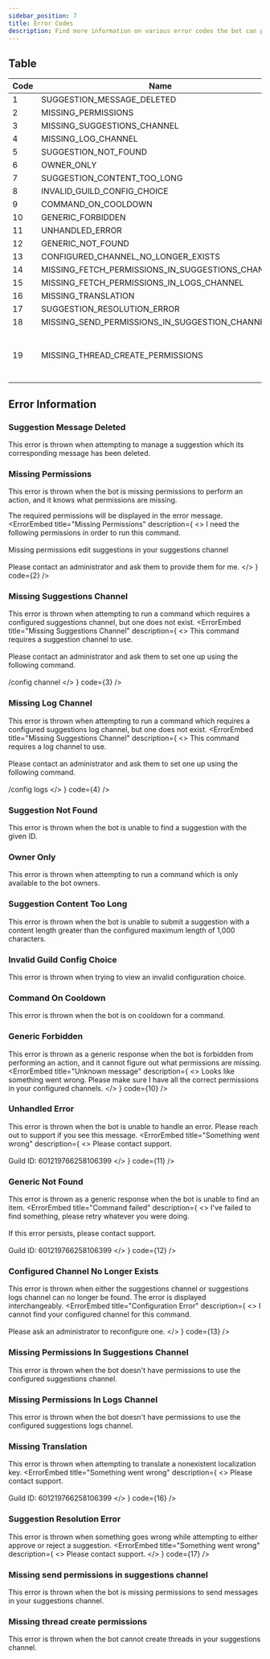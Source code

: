 ```yaml
---
sidebar_position: 7
title: Error Codes
description: Find more information on various error codes the bot can provide and what to do about it.
---
```


## Table

| Code | Name                                             | Guide                                                     |
|------|--------------------------------------------------|-----------------------------------------------------------|
| 1    | SUGGESTION_MESSAGE_DELETED                       | [click](#suggestion-message-deleted)                      |
| 2    | MISSING_PERMISSIONS                              | [click](#missing-permissions)                             |
| 3    | MISSING_SUGGESTIONS_CHANNEL                      | [click](#missing-suggestions-channel)                     |
| 4    | MISSING_LOG_CHANNEL                              | [click](#missing-log-channel)                             |
| 5    | SUGGESTION_NOT_FOUND                             | [click](#suggestion-not-found)                            |
| 6    | OWNER_ONLY                                       | [click](#owner-only)                                      |
| 7    | SUGGESTION_CONTENT_TOO_LONG                      | [click](#suggestion-content-too-long)                     |
| 8    | INVALID_GUILD_CONFIG_CHOICE                      | [click](#invalid-guild-config-choice)                     |
| 9    | COMMAND_ON_COOLDOWN                              | [click](#command-on-cooldown)                             |
| 10   | GENERIC_FORBIDDEN                                | [click](#generic-forbidden)                               |
| 11   | UNHANDLED_ERROR                                  | [click](#unhandled-error)                                 |
| 12   | GENERIC_NOT_FOUND                                | [click](#generic-not-found)                               |
| 13   | CONFIGURED_CHANNEL_NO_LONGER_EXISTS              | [click](#configured-channel-no-longer-exists)             |
| 14   | MISSING_FETCH_PERMISSIONS_IN_SUGGESTIONS_CHANNEL | [click](#missing-permissions-in-suggestions-channel)      |
| 15   | MISSING_FETCH_PERMISSIONS_IN_LOGS_CHANNEL        | [click](#missing-permissions-in-logs-channel)             |
| 16   | MISSING_TRANSLATION                              | [click](#missing-translation)                             |
| 17   | SUGGESTION_RESOLUTION_ERROR                      | [click](#suggestion-resolution-error)                     |
| 18   | MISSING_SEND_PERMISSIONS_IN_SUGGESTION_CHANNEL   | [click](#missing-send-permissions-in-suggestions-channel) |
| 19   | MISSING_THREAD_CREATE_PERMISSIONS                | [click](#missing thread create permissions)               |

## Error Information

### Suggestion Message Deleted

This error is thrown when attempting to manage a suggestion which its corresponding message has been deleted.
<ErrorEmbed title="Command failed" description="Looks like this suggestion was deleted." code={1} />

### Missing Permissions

This error is thrown when the bot is missing permissions to perform an action, and it knows what permissions are missing.

The required permissions will be displayed in the error message.
<ErrorEmbed
  title="Missing Permissions"
  description={
    <>
      I need the following permissions in order to run this command.
      <br /><br />
      Missing permissions edit suggestions in your suggestions channel
      <br /><br />
      Please contact an administrator and ask them to provide them for me.
    </>
  }
  code={2} />

### Missing Suggestions Channel

This error is thrown when attempting to run a command which requires a configured suggestions channel, but one does not exist.
<ErrorEmbed
  title="Missing Suggestions Channel"
  description={
    <>
      This command requires a suggestion channel to use.
      <br /><br />
      Please contact an administrator and ask them to set one up using the
      following command.
      <br /><br />
      <DiscordInlineCode>/config channel</DiscordInlineCode>
    </>
  }
  code={3} />

### Missing Log Channel

This error is thrown when attempting to run a command which requires a configured suggestions log channel, but one does not exist.
<ErrorEmbed
  title="Missing Suggestions Channel"
  description={
    <>
      This command requires a log channel to use.
      <br /><br />
      Please contact an administrator and ask them to set one up using the following command.
      <br /><br />
      <DiscordInlineCode>/config logs</DiscordInlineCode>
    </>
  }
  code={4} />

### Suggestion Not Found

This error is thrown when the bot is unable to find a suggestion with the given ID.
<ErrorEmbed title="Command failed" description="No suggestion exists  with this id." code={5} />

### Owner Only

This error is thrown when attempting to run a command which is only available to the bot owners.
<ErrorEmbed title="Command failed" description="You do not have permission to run this command." code={6} />

### Suggestion Content Too Long

This error is thrown when the bot is unable to submit a suggestion with a content length greater than the configured maximum length of 1,000 characters.
<ErrorEmbed title="Command failed" description="Your suggestion content was too long, please limit it to 1000 characters or less." code={7} />

### Invalid Guild Config Choice

This error is thrown when trying to view an invalid configuration choice.
<ErrorEmbed title="Command failed" description="The provided guild config choice doesn't exist." code={8} />

### Command On Cooldown

This error is thrown when the bot is on cooldown for a command.
<ErrorEmbed title="Command on Cooldown" description="Ahh man so fast! You must wait 3 seconds to run this command again" code={9} />

### Generic Forbidden

This error is thrown as a generic response when the bot is forbidden from performing an action, and it cannot figure out what permissions are missing.
<ErrorEmbed
  title="Unknown message"
  description={
    <>
      Looks like something went wrong.
      Please make sure I have all the correct permissions in your configured channels.
    </>
  }
  code={10} />

### Unhandled Error

This error is thrown when the bot is unable to handle an error. Please reach out to support if you see this message.
<ErrorEmbed
  title="Something went wrong"
  description={
    <>
      Please contact support.
      <br /><br />
      Guild ID: 601219766258106399
    </>
  }
  code={11} />

### Generic Not Found

This error is thrown as a generic response when the bot is unable to find an item.
<ErrorEmbed
  title="Command failed"
  description={
    <>
      I've failed to find something, please retry whatever you were doing.
      <br /><br />
      If this error persists, please contact support.
      <br /><br />
      Guild ID: 601219766258106399
    </>
  }
  code={12} />

### Configured Channel No Longer Exists

This error is thrown when either the suggestions channel or suggestions logs channel can no longer be found. The error is displayed interchangeably.
<ErrorEmbed
  title="Configuration Error"
  description={
    <>
      I cannot find your configured channel for this command.
      <br /><br />
      Please ask an administrator to reconfigure one.
    </>
  }
  code={13} />

### Missing Permissions In Suggestions Channel

This error is thrown when the bot doesn't have permissions to use the configured suggestions channel.
<ErrorEmbed title="Configuration Error" description="I do not have permission to use your guilds configured suggestions channel." code={14} />

### Missing Permissions In Logs Channel

This error is thrown when the bot doesn't have permissions to use the configured suggestions logs channel.
<ErrorEmbed title="Configuration Error" description="I do not have permission to use your guilds configured logs channel." code={15} />

### Missing Translation

This error is thrown when attempting to translate a nonexistent localization key.
<ErrorEmbed
  title="Something went wrong"
  description={
    <>
      Please contact support.
      <br /><br />
      Guild ID: 601219766258106399
    </>
  }
  code={16} />

### Suggestion Resolution Error

This error is thrown when something goes wrong while attempting to either approve or reject a suggestion.
<ErrorEmbed
  title="Something went wrong"
  description={
    <>
      Please contact support.
    </>
  }
  code={17} />


### Missing send permissions in suggestions channel

This error is thrown when the bot is missing permissions to send messages in your suggestions channel.
<ErrorEmbed title="Configuration Error" description="I do not have permission to send messages in your guilds suggestion channel." code={18} />


### Missing thread create permissions

This error is thrown when the bot cannot create threads in your suggestions channel.
<ErrorEmbed
    title="Missing permissions"
    description="I am unable to create threads in this channel, please contact an administrator and ask them to give me these permissions.\n\nAlternatively, ask your administrator to disable automatic thread creation using `/config thread disable`"
    code={19} />